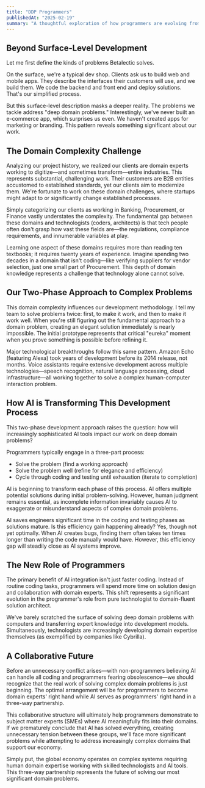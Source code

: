 ```yaml
---
title: "DDP Programmers"
publishedAt: "2025-02-19"
summary: "A thoughtful exploration of how programmers are evolving from pure technologists to domain-fluent solution architects as AI automates routine coding tasks, enabling deeper collaboration with domain experts to solve complex industry challenges."
---
```


## Beyond Surface-Level Development

Let me first define the kinds of problems Betalectic solves.

On the surface, we're a typical dev shop. Clients ask us to build web and mobile apps. They describe the interfaces their customers will use, and we build them. We code the backend and front end and deploy solutions. That's our simplified process.

But this surface-level description masks a deeper reality. The problems we tackle address "deep domain problems." Interestingly, we've never built an e-commerce app, which surprises us even. We haven't created apps for marketing or branding. This pattern reveals something significant about our work.

## The Domain Complexity Challenge

Analyzing our project history, we realized our clients are domain experts working to digitize—and sometimes transform—entire industries. This represents substantial, challenging work. Their customers are B2B entities accustomed to established standards, yet our clients aim to modernize them. We're fortunate to work on these domain challenges, where startups might adapt to or significantly change established processes.

Simply categorizing our clients as working in Banking, Procurement, or Finance vastly understates the complexity. The fundamental gap between these domains and technologists (coders, architects) is that tech people often don't grasp how vast these fields are—the regulations, compliance requirements, and innumerable variables at play.

Learning one aspect of these domains requires more than reading ten textbooks; it requires twenty years of experience. Imagine spending two decades in a domain that isn't coding—like verifying suppliers for vendor selection, just one small part of Procurement. This depth of domain knowledge represents a challenge that technology alone cannot solve.

## Our Two-Phase Approach to Complex Problems

This domain complexity influences our development methodology. I tell my team to solve problems twice: first, to make it work, and then to make it work well. When you're still figuring out the fundamental approach to a domain problem, creating an elegant solution immediately is nearly impossible. The initial prototype represents that critical "eureka" moment when you prove something is possible before refining it.

Major technological breakthroughs follow this same pattern. Amazon Echo (featuring Alexa) took years of development before its 2014 release, not months. Voice assistants require extensive development across multiple technologies—speech recognition, natural language processing, cloud infrastructure—all working together to solve a complex human-computer interaction problem.

## How AI is Transforming This Development Process

This two-phase development approach raises the question: how will increasingly sophisticated AI tools impact our work on deep domain problems?

Programmers typically engage in a three-part process:

- Solve the problem (find a working approach)
- Solve the problem well (refine for elegance and efficiency)
- Cycle through coding and testing until exhaustion (iterate to completion)

AI is beginning to transform each phase of this process. AI offers multiple potential solutions during initial problem-solving. However, human judgment remains essential, as incomplete information invariably causes AI to exaggerate or misunderstand aspects of complex domain problems.

AI saves engineers significant time in the coding and testing phases as solutions mature. Is this efficiency gain happening already? Yes, though not yet optimally. When AI creates bugs, finding them often takes ten times longer than writing the code manually would have. However, this efficiency gap will steadily close as AI systems improve.

## The New Role of Programmers

The primary benefit of AI integration isn't just faster coding. Instead of routine coding tasks, programmers will spend more time on solution design and collaboration with domain experts. This shift represents a significant evolution in the programmer's role from pure technologist to domain-fluent solution architect.

We've barely scratched the surface of solving deep domain problems with computers and transferring expert knowledge into development models. Simultaneously, technologists are increasingly developing domain expertise themselves (as exemplified by companies like Cybrilla).

## A Collaborative Future

Before an unnecessary conflict arises—with non-programmers believing AI can handle all coding and programmers fearing obsolescence—we should recognize that the real work of solving complex domain problems is just beginning. The optimal arrangement will be for programmers to become domain experts' right hand while AI serves as programmers' right hand in a three-way partnership.

This collaborative structure will ultimately help programmers demonstrate to subject matter experts (SMEs) where AI meaningfully fits into their domains. If we prematurely conclude that AI has solved everything, creating unnecessary tension between these groups, we'll face more significant problems while attempting to address increasingly complex domains that support our economy.

Simply put, the global economy operates on complex systems requiring human domain expertise working with skilled technologists and AI tools. This three-way partnership represents the future of solving our most significant domain problems.
